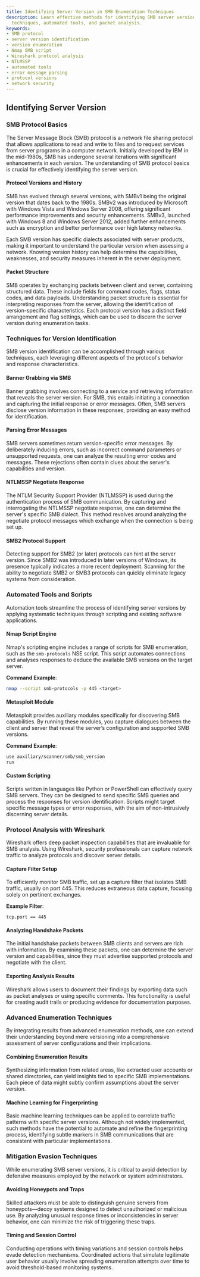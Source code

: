 ```yaml
---
title: Identifying Server Version in SMB Enumeration Techniques
description: Learn effective methods for identifying SMB server versions using enumeration
  techniques, automated tools, and packet analysis.
keywords:
- SMB protocol
- server version identification
- version enumeration
- Nmap SMB script
- Wireshark protocol analysis
- NTLMSSP
- automated tools
- error message parsing
- protocol versions
- network security
---
```


## Identifying Server Version

### SMB Protocol Basics

The Server Message Block (SMB) protocol is a network file sharing protocol that allows applications to read and write to files and to request services from server programs in a computer network. Initially developed by IBM in the mid-1980s, SMB has undergone several iterations with significant enhancements in each version. The understanding of SMB protocol basics is crucial for effectively identifying the server version.

#### Protocol Versions and History

SMB has evolved through several versions, with SMBv1 being the original version that dates back to the 1980s. SMBv2 was introduced by Microsoft with Windows Vista and Windows Server 2008, offering significant performance improvements and security enhancements. SMBv3, launched with Windows 8 and Windows Server 2012, added further enhancements such as encryption and better performance over high latency networks.

Each SMB version has specific dialects associated with server products, making it important to understand the particular version when assessing a network. Knowing version history can help determine the capabilities, weaknesses, and security measures inherent in the server deployment.

#### Packet Structure

SMB operates by exchanging packets between client and server, containing structured data. These include fields for command codes, flags, status codes, and data payloads. Understanding packet structure is essential for interpreting responses from the server, allowing the identification of version-specific characteristics. Each protocol version has a distinct field arrangement and flag settings, which can be used to discern the server version during enumeration tasks.

### Techniques for Version Identification

SMB version identification can be accomplished through various techniques, each leveraging different aspects of the protocol's behavior and response characteristics.

#### Banner Grabbing via SMB

Banner grabbing involves connecting to a service and retrieving information that reveals the server version. For SMB, this entails initiating a connection and capturing the initial response or error messages. Often, SMB servers disclose version information in these responses, providing an easy method for identification.

#### Parsing Error Messages

SMB servers sometimes return version-specific error messages. By deliberately inducing errors, such as incorrect command parameters or unsupported requests, one can analyze the resulting error codes and messages. These rejections often contain clues about the server's capabilities and version.

#### NTLMSSP Negotiate Response

The NTLM Security Support Provider (NTLMSSP) is used during the authentication process of SMB communication. By capturing and interrogating the NTLMSSP negotiate response, one can determine the server's specific SMB dialect. This method revolves around analyzing the negotiate protocol messages which exchange when the connection is being set up.

#### SMB2 Protocol Support

Detecting support for SMB2 (or later) protocols can hint at the server version. Since SMB2 was introduced in later versions of Windows, its presence typically indicates a more recent deployment. Scanning for the ability to negotiate SMB2 or SMB3 protocols can quickly eliminate legacy systems from consideration.

### Automated Tools and Scripts

Automation tools streamline the process of identifying server versions by applying systematic techniques through scripting and existing software applications.

#### Nmap Script Engine

Nmap's scripting engine includes a range of scripts for SMB enumeration, such as the `smb-protocols` NSE script. This script automates connections and analyses responses to deduce the available SMB versions on the target server.

**Command Example**:
```bash
nmap --script smb-protocols -p 445 <target>
```

#### Metasploit Module

Metasploit provides auxiliary modules specifically for discovering SMB capabilities. By running these modules, you capture dialogues between the client and server that reveal the server’s configuration and supported SMB versions.

**Command Example**:
```bash
use auxiliary/scanner/smb/smb_version
run
```

#### Custom Scripting

Scripts written in languages like Python or PowerShell can effectively query SMB servers. They can be designed to send specific SMB queries and process the responses for version identification. Scripts might target specific message types or error responses, with the aim of non-intrusively discerning server details.

### Protocol Analysis with Wireshark

Wireshark offers deep packet inspection capabilities that are invaluable for SMB analysis. Using Wireshark, security professionals can capture network traffic to analyze protocols and discover server details.

#### Capture Filter Setup

To efficiently monitor SMB traffic, set up a capture filter that isolates SMB traffic, usually on port 445. This reduces extraneous data capture, focusing solely on pertinent exchanges.

**Example Filter**:
```
tcp.port == 445
```

#### Analyzing Handshake Packets

The initial handshake packets between SMB clients and servers are rich with information. By examining these packets, one can determine the server version and capabilities, since they must advertise supported protocols and negotiate with the client.

#### Exporting Analysis Results

Wireshark allows users to document their findings by exporting data such as packet analyses or using specific comments. This functionality is useful for creating audit trails or producing evidence for documentation purposes.

### Advanced Enumeration Techniques

By integrating results from advanced enumeration methods, one can extend their understanding beyond mere versioning into a comprehensive assessment of server configurations and their implications.

#### Combining Enumeration Results

Synthesizing information from related areas, like extracted user accounts or shared directories, can yield insights tied to specific SMB implementations. Each piece of data might subtly confirm assumptions about the server version.

#### Machine Learning for Fingerprinting

Basic machine learning techniques can be applied to correlate traffic patterns with specific server versions. Although not widely implemented, such methods have the potential to automate and refine the fingerprinting process, identifying subtle markers in SMB communications that are consistent with particular implementations.

### Mitigation Evasion Techniques

While enumerating SMB server versions, it is critical to avoid detection by defensive measures employed by the network or system administrators.

#### Avoiding Honeypots and Traps

Skilled attackers must be able to distinguish genuine servers from honeypots—decoy systems designed to detect unauthorized or malicious use. By analyzing unusual response times or inconsistencies in server behavior, one can minimize the risk of triggering these traps.

#### Timing and Session Control

Conducting operations with timing variations and session controls helps evade detection mechanisms. Coordinated actions that simulate legitimate user behavior usually involve spreading enumeration attempts over time to avoid threshold-based monitoring systems.